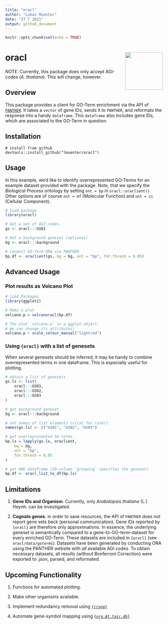 ```yaml
---
title: "oracl"
author: "Lukas Muenter"
date: "27 7 2021"
output: github_document
---
```


```r
knitr::opts_chunk$set(echo = TRUE)
```

# oracl <img src="etc/www/oracl_logo.png" align="right" width="120" />

NOTE: Currently, this package does only accept AGI-codes (*A. thaliana*). This will change, however.

## Overview

This package provides a client for GO-Term enrichment via the API of [`PANTHER`](http://pantherdb.org/). It takes a `vector` of gene IDs, sends it to `PANTHER`, and reformats the response into a handy `dataframe`. This `dataframe` also includes gene IDs, which are associated to the GO-Term in question.

## Installation


```{ eval=FALSE}
# install from github
devtools::install_github("lmuenter/oracl")
```

## Usage
In this example, we'd like to identify overrepresented GO-Terms for an example dataset provided with the package. Note, that we specify the *Biological Process* ontology by setting `ont = bp` in `oracl::oraclient()`. Other options are of course `ont = mf` (Molecular Function) and `ont = cc` (Cellular Component).

```r
# load package
library(oracl)

# Get a set of AGI-codes.
gs <- oracl:::GS01

# Get a background geneset (optional)
bg <- oracl:::background

# conduct GO-Term ORA via PANTHER
bp.df <- oraclient(gs, bg = bg, ont = "bp", fdr.thresh = 0.05)
```

## Advanced Usage

### Plot results as Volcano Plot
```r
# Load Packages
library(ggplot2)

# Make a plot
volcano.p = volcanoracl(bp.df)

# The plot `volcano.p` is a ggplot-object.
# We can change its attributes!
volcano.p + scale_colour_manual("lightred")
```

### Using `{oracl}` with a list of genesets
When several genesets should be inferred, it may be handy to combine overrepresented terms in one dataframe. This is especially useful for plotting.

```r
# obtain a list of genesets
gs.ls <- list(
    oracl:::GS01,
    oracl:::GS02,
    oracl:::GS03
)

# get background geneset
bg <- oracl:::background

# set names of list elements (vital for later)
names(gs.ls) <- c("GS01", "GS02", "GS03")

# get overrepresented GO-terms
bp.ls = lapply(gs.ls, oraclient, 
    bg = bg,
    ont = "bp",
    fdr.thresh = 0.05
)

# get ONE dataframe (ID-column `grouping` specifies the geneset)
bp.df <- oracl_list_to_df(bp.ls)
``` 


## Limitations

1. **Gene IDs and Organism**. Currently, only *Arabidopsis thaliana* (L.) Heynh. can be investigated.

2. **Cognate genes**. in order to save resources, the API of `PANTHER` does not report gene sets back (personal communication). Gene IDs reported by `{oracl}` are therefore only approximations. In essence, the underlying geneset is semantically compared to a gene-to-GO-term-dataset for every enriched GO-Term. These datasets are included in `{oracl}` (see `oracl/data/goterms`). Datasets have been generated by conducting ORA using the PANTHER website with *all* available AGI codes. To obtain necessary datasets, all results (without Bonferroni Correction) were exported to .json, parsed, and reformated.

## Upcoming Functionality

1. Functions for automated plotting.

2. Make other organisms available.

3. Implement redundancy removal using [`{rrvgo}`](https://bioconductor.org/packages/release/bioc/html/rrvgo.html)

4. Automate gene-symbol mapping using [`{org.At.tair.db}`](https://bioconductor.org/packages/release/data/annotation/html/org.At.tair.db.html)
